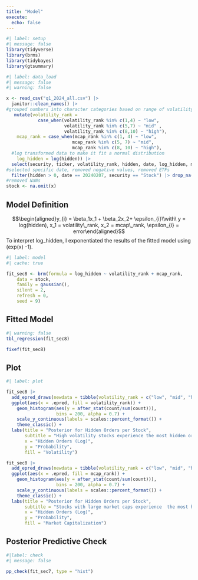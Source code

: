 ```yaml
---
title: "Model"
execute:
  echo: false
---
```

```r
#| label: setup
#| message: false
library(tidyverse)
library(brms)
library(tidybayes)
library(gtsummary)
```

```r
#| label: data_load
#| message: false
#| warning: false

x <- read_csv("q1_2024_all.csv") |> 
  janitor::clean_names() |>
#grouped numbers into character categories based on range of volatility ranks and mcap ranks
   mutate(volatility_rank = 
            case_when(volatility_rank %in% c(1,4) ~ "low",
                      volatility_rank %in% c(5,7) ~ "mid" ,
                      volatility_rank %in% c(8,10) ~ "high"),
    mcap_rank = case_when(mcap_rank %in% c(1, 4) ~ "low",
                         mcap_rank %in% c(5, 7) ~ "mid",
                         mcap_rank %in% c(8, 10) ~ "high"),
  #log transformed data to make it fit a normal distribution
    log_hidden = log(hidden)) |>
  select(security, ticker, volatility_rank, hidden, date, log_hidden, mcap_rank) |>
#selected specific date, removed negative values, removed ETFs
  filter(hidden > 0, date == 20240207, security == "Stock") |> drop_na()
#removed NaNs
stock <- na.omit(x)

```
## Model Definition

$$\begin{aligned}y_{i} = \beta_1x_1 + \beta_2x_2+ \epsilon_{i}\\with\ y = log(hidden), x_1 = volatility\_rank, x_2 = mcap\_rank, \epsilon_{i} = error\end{aligned}$$
To interpret log_hidden, I exponentiated the results of the fitted model using (exp(x) -1). 

```r
#| label: model
#| cache: true

fit_sec8 <- brm(formula = log_hidden ~ volatility_rank + mcap_rank,
    data = stock,
    family = gaussian(),
    silent = 2,
    refresh = 0,
    seed = 9)
```
## Fitted Model
```r
#| warning: false
tbl_regression(fit_sec8)

fixef(fit_sec8)
```
## Plot
```r
#| label: plot

fit_sec8 |> 
  add_epred_draws(newdata = tibble(volatility_rank = c("low", "mid", "high"), mcap_rank = c("low", "mid", "high"))) |> 
  ggplot(aes(x = .epred, fill = volatility_rank)) + 
    geom_histogram(aes(y = after_stat(count/sum(count))),
                   bins = 200, alpha = 0.7) + 
    scale_y_continuous(labels = scales::percent_format()) +
    theme_classic() +
  labs(title = "Posterior for Hidden Orders per Stock",
       subtitle = "High volatility stocks experience the most hidden orders", 
       x = "Hidden Orders (Log)",
       y = "Probability",
       fill = "Volatility")

fit_sec8 |> 
  add_epred_draws(newdata = tibble(volatility_rank = c("low", "mid", "high"), mcap_rank = c("low", "mid", "high"))) |> 
  ggplot(aes(x = .epred, fill = mcap_rank)) + 
    geom_histogram(aes(y = after_stat(count/sum(count))),
                   bins = 200, alpha = 0.7) + 
    scale_y_continuous(labels = scales::percent_format()) +
    theme_classic() +
  labs(title = "Posterior for Hidden Orders per Stock",
       subtitle = "Stocks with large market caps experience  the most hidden orders", 
       x = "Hidden Orders (Log)",
       y = "Probability",
       fill = "Market Capitalization")
```
## Posterior Predictive Check
```r
#|label: check
#| message: false

pp_check(fit_sec7, type = "hist")
```
